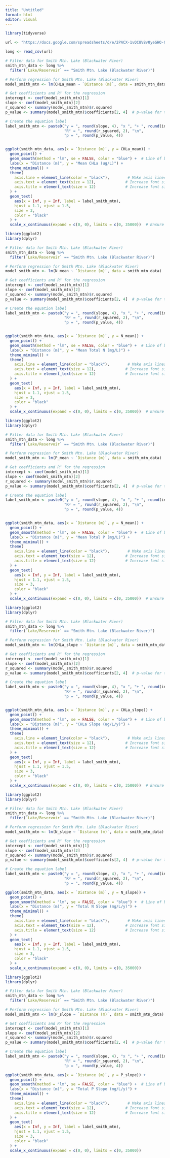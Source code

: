```yaml
---
title: "Untitled"
format: html
editor: visual
---
```



```r
library(tidyverse)

url <- "https://docs.google.com/spreadsheets/d/e/2PACX-1vQC8V8v0yeGHO-Ojzlf2jPfzfEoXLJPmX2ii_U2-kjh3ulpj1zAv1mhja2CYrKDm0UoT2TLlPiwqeiU/pub?gid=1048641840&single=true&output=csv"

long <- read_csv(url)
```


```r

# Filter data for Smith Mtn. Lake (Blackwater River)
smith_mtn_data <- long %>%
  filter(`Lake/Reservoir` == "Smith Mtn. Lake (Blackwater River)")

# Perform regression for Smith Mtn. Lake (Blackwater River)
model_smith_mtn <- lm(CHLa_mean ~ `Distance (m)`, data = smith_mtn_data)

# Get coefficients and R² for the regression
intercept <- coef(model_smith_mtn)[1]
slope <- coef(model_smith_mtn)[2]
r_squared <- summary(model_smith_mtn)$r.squared
p_value <- summary(model_smith_mtn)$coefficients[2, 4]  # p-value for the slope

# Create the equation label
label_smith_mtn <- paste0("y = ", round(slope, 4), "x ", "+ ", round(intercept, 2), "\n",
                          "R² = ", round(r_squared, 2), "\n",
                          "p = ", round(p_value, 4))


ggplot(smith_mtn_data, aes(x = `Distance (m)`, y = CHLa_mean)) +
  geom_point() +
  geom_smooth(method = "lm", se = FALSE, color = "blue") +  # Line of best fit
  labs(x = "Distance (m)", y = "Mean CHLa (ug/L)") +
  theme_minimal() +
  theme(
    axis.line = element_line(color = "black"),        # Make axis lines black
    axis.text = element_text(size = 12),             # Increase font size of axis text
    axis.title = element_text(size = 12)             # Increase font size of axis titles
  ) +
  geom_text(
    aes(x = Inf, y = Inf, label = label_smith_mtn),
    hjust = 1.1, vjust = 1.5,
    size = 3,
    color = "black"
  ) +
  scale_x_continuous(expand = c(0, 0), limits = c(0, 35000))  # Ensure x-axis starts at 0

```


```r

library(ggplot2)
library(dplyr)

# Filter data for Smith Mtn. Lake (Blackwater River)
smith_mtn_data <- long %>%
  filter(`Lake/Reservoir` == "Smith Mtn. Lake (Blackwater River)")

# Perform regression for Smith Mtn. Lake (Blackwater River)
model_smith_mtn <- lm(N_mean ~ `Distance (m)`, data = smith_mtn_data)

# Get coefficients and R² for the regression
intercept <- coef(model_smith_mtn)[1]
slope <- coef(model_smith_mtn)[2]
r_squared <- summary(model_smith_mtn)$r.squared
p_value <- summary(model_smith_mtn)$coefficients[2, 4]  # p-value for the slope

# Create the equation label
label_smith_mtn <- paste0("y = ", round(slope, 4), "x ", "+ ", round(intercept, 2), "\n",
                          "R² = ", round(r_squared, 2), "\n",
                          "p = ", round(p_value, 4))


ggplot(smith_mtn_data, aes(x = `Distance (m)`, y = N_mean)) +
  geom_point() +
  geom_smooth(method = "lm", se = FALSE, color = "blue") +  # Line of best fit
  labs(x = "Distance (m)", y = "Mean Total N (mg/L)") +
  theme_minimal() +
  theme(
    axis.line = element_line(color = "black"),        # Make axis lines black
    axis.text = element_text(size = 12),             # Increase font size of axis text
    axis.title = element_text(size = 12)             # Increase font size of axis titles
  ) +
  geom_text(
    aes(x = Inf, y = Inf, label = label_smith_mtn),
    hjust = 1.1, vjust = 1.5,
    size = 3,
    color = "black"
  ) +
  scale_x_continuous(expand = c(0, 0), limits = c(0, 35000))  # Ensure x-axis starts at 0


```

```r

library(ggplot2)
library(dplyr)

# Filter data for Smith Mtn. Lake (Blackwater River)
smith_mtn_data <- long %>%
  filter(`Lake/Reservoir` == "Smith Mtn. Lake (Blackwater River)")

# Perform regression for Smith Mtn. Lake (Blackwater River)
model_smith_mtn <- lm(P_mean ~ `Distance (m)`, data = smith_mtn_data)

# Get coefficients and R² for the regression
intercept <- coef(model_smith_mtn)[1]
slope <- coef(model_smith_mtn)[2]
r_squared <- summary(model_smith_mtn)$r.squared
p_value <- summary(model_smith_mtn)$coefficients[2, 4]  # p-value for the slope

# Create the equation label
label_smith_mtn <- paste0("y = ", round(slope, 4), "x ", "+ ", round(intercept, 2), "\n",
                          "R² = ", round(r_squared, 2), "\n",
                          "p = ", round(p_value, 4))


ggplot(smith_mtn_data, aes(x = `Distance (m)`, y = N_mean)) +
  geom_point() +
  geom_smooth(method = "lm", se = FALSE, color = "blue") +  # Line of best fit
  labs(x = "Distance (m)", y = "Mean Total P (mg/L)") +
  theme_minimal() +
  theme(
    axis.line = element_line(color = "black"),        # Make axis lines black
    axis.text = element_text(size = 12),             # Increase font size of axis text
    axis.title = element_text(size = 12)             # Increase font size of axis titles
  ) +
  geom_text(
    aes(x = Inf, y = Inf, label = label_smith_mtn),
    hjust = 1.1, vjust = 1.5,
    size = 3,
    color = "black"
  ) +
  scale_x_continuous(expand = c(0, 0), limits = c(0, 35000))  # Ensure x-axis starts at 0

```


```r
library(ggplot2)
library(dplyr)

# Filter data for Smith Mtn. Lake (Blackwater River)
smith_mtn_data <- long %>%
  filter(`Lake/Reservoir` == "Smith Mtn. Lake (Blackwater River)")

# Perform regression for Smith Mtn. Lake (Blackwater River)
model_smith_mtn <- lm(CHLa_slope ~ `Distance (m)`, data = smith_mtn_data)

# Get coefficients and R² for the regression
intercept <- coef(model_smith_mtn)[1]
slope <- coef(model_smith_mtn)[2]
r_squared <- summary(model_smith_mtn)$r.squared
p_value <- summary(model_smith_mtn)$coefficients[2, 4]  # p-value for the slope

# Create the equation label
label_smith_mtn <- paste0("y = ", round(slope, 4), "x ", "+ ", round(intercept, 2), "\n",
                          "R² = ", round(r_squared, 2), "\n",
                          "p = ", round(p_value, 4))


ggplot(smith_mtn_data, aes(x = `Distance (m)`, y = CHLa_slope)) +
  geom_point() +
  geom_smooth(method = "lm", se = FALSE, color = "blue") +  # Line of best fit
  labs(x = "Distance (m)", y = "CHLa Slope (ug/L/y)") +
  theme_minimal() +
  theme(
    axis.line = element_line(color = "black"),        # Make axis lines black
    axis.text = element_text(size = 12),             # Increase font size of axis text
    axis.title = element_text(size = 12)             # Increase font size of axis titles
  ) +
  geom_text(
    aes(x = Inf, y = Inf, label = label_smith_mtn),
    hjust = 1.1, vjust = 1.5,
    size = 3,
    color = "black"
  ) +
  scale_x_continuous(expand = c(0, 0), limits = c(0, 35000))  # Ensure x-axis starts at 0

```


```r

library(ggplot2)
library(dplyr)

# Filter data for Smith Mtn. Lake (Blackwater River)
smith_mtn_data <- long %>%
  filter(`Lake/Reservoir` == "Smith Mtn. Lake (Blackwater River)")

# Perform regression for Smith Mtn. Lake (Blackwater River)
model_smith_mtn <- lm(N_slope ~ `Distance (m)`, data = smith_mtn_data)

# Get coefficients and R² for the regression
intercept <- coef(model_smith_mtn)[1]
slope <- coef(model_smith_mtn)[2]
r_squared <- summary(model_smith_mtn)$r.squared
p_value <- summary(model_smith_mtn)$coefficients[2, 4]  # p-value for the slope

# Create the equation label
label_smith_mtn <- paste0("y = ", round(slope, 4), "x ", "+ ", round(intercept, 2), "\n",
                          "R² = ", round(r_squared, 2), "\n",
                          "p = ", round(p_value, 4))

ggplot(smith_mtn_data, aes(x = `Distance (m)`, y = N_slope)) +
  geom_point() +
  geom_smooth(method = "lm", se = FALSE, color = "blue") +  # Line of best fit
  labs(x = "Distance (m)", y = "Total N Slope (mg/L/y)") +
  theme_minimal() +
  theme(
    axis.line = element_line(color = "black"),        # Make axis lines black
    axis.text = element_text(size = 12),             # Increase font size of axis text
    axis.title = element_text(size = 12)             # Increase font size of axis titles
  ) +
  geom_text(
    aes(x = Inf, y = Inf, label = label_smith_mtn),
    hjust = 1.1, vjust = 1.5,
    size = 3,
    color = "black"
  ) +
  scale_x_continuous(expand = c(0, 0), limits = c(0, 35000))

```

```r
 
library(ggplot2)
library(dplyr)

# Filter data for Smith Mtn. Lake (Blackwater River)
smith_mtn_data <- long %>%
  filter(`Lake/Reservoir` == "Smith Mtn. Lake (Blackwater River)")

# Perform regression for Smith Mtn. Lake (Blackwater River)
model_smith_mtn <- lm(P_slope ~ `Distance (m)`, data = smith_mtn_data)

# Get coefficients and R² for the regression
intercept <- coef(model_smith_mtn)[1]
slope <- coef(model_smith_mtn)[2]
r_squared <- summary(model_smith_mtn)$r.squared
p_value <- summary(model_smith_mtn)$coefficients[2, 4]  # p-value for the slope

# Create the equation label
label_smith_mtn <- paste0("y = ", round(slope, 4), "x ", "+ ", round(intercept, 2), "\n",
                          "R² = ", round(r_squared, 2), "\n",
                          "p = ", round(p_value, 4))

ggplot(smith_mtn_data, aes(x = `Distance (m)`, y = P_slope)) +
  geom_point() +
  geom_smooth(method = "lm", se = FALSE, color = "blue") +  # Line of best fit
  labs(x = "Distance (m)", y = "Total P Slope (mg/L/y)") +
  theme_minimal() +
  theme(
    axis.line = element_line(color = "black"),        # Make axis lines black
    axis.text = element_text(size = 12),             # Increase font size of axis text
    axis.title = element_text(size = 12)             # Increase font size of axis titles
  ) +
  geom_text(
    aes(x = Inf, y = Inf, label = label_smith_mtn),
    hjust = 1.1, vjust = 1.5,
    size = 3,
    color = "black"
  ) +
  scale_x_continuous(expand = c(0, 0), limits = c(0, 35000))

```



